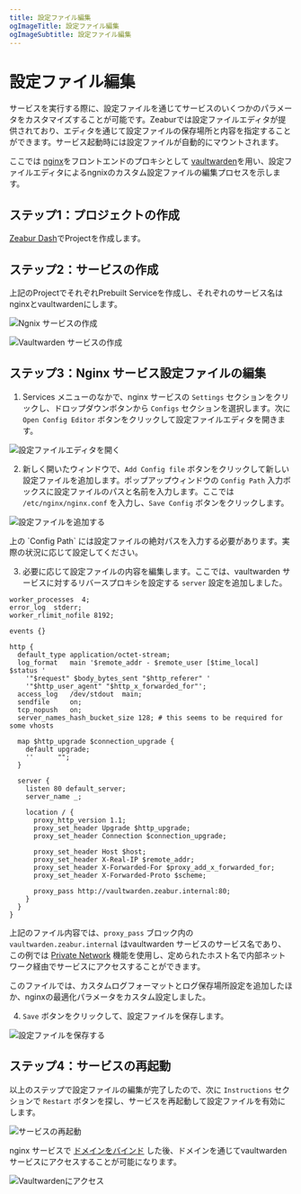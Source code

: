 ```yaml
---
title: 設定ファイル編集
ogImageTitle: 設定ファイル編集
ogImageSubtitle: 設定ファイル編集
---
```



# 設定ファイル編集

サービスを実行する際に、設定ファイルを通じてサービスのいくつかのパラメータをカスタマイズすることが可能です。Zeaburでは設定ファイルエディタが提供されており、エディタを通じて設定ファイルの保存場所と内容を指定することができます。サービス起動時には設定ファイルが自動的にマウントされます。

ここでは [nginx](https://nginx.com/)をフロントエンドのプロキシとして [vaultwarden](https://github.com/dani-garcia/vaultwarden)を用い、設定ファイルエディタによるngnixのカスタム設定ファイルの編集プロセスを示します。

## ステップ1：プロジェクトの作成

[Zeabur Dash](https://dash.zeabur.com/)でProjectを作成します。

## ステップ2：サービスの作成

上記のProjectでそれぞれPrebuilt Serviceを作成し、それぞれのサービス名はnginxとvaultwardenにします。

![Ngnix サービスの作成](/deploy/config-edit/create-nginx-service.en-US.png)

![Vaultwarden サービスの作成](/deploy/config-edit/create-vultwarden-service.en-US.png)

## ステップ3：Nginx サービス設定ファイルの編集

1. Services メニューのなかで、nginx サービスの `Settings` セクションをクリックし、ドロップダウンボタンから `Configs` セクションを選択します。次に `Open Config Editor` ボタンをクリックして設定ファイルエディタを開きます。

![設定ファイルエディタを開く](/deploy/config-edit/open-config-editor.en-US.png)

2. 新しく開いたウィンドウで、`Add Config file` ボタンをクリックして新しい設定ファイルを追加します。ポップアップウィンドウの `Config Path` 入力ボックスに設定ファイルのパスと名前を入力します。ここでは `/etc/nginx/nginx.conf` を入力し、`Save Config` ボタンをクリックします。

![設定ファイルを追加する](/deploy/config-edit/create-new-config.en-US.png)

<Callout>
    上の `Config Path` には設定ファイルの絶対パスを入力する必要があります。実際の状況に応じて設定してください。
</Callout>

3. 必要に応じて設定ファイルの内容を編集します。ここでは、vaultwarden サービスに対するリバースプロキシを設定する `server` 設定を追加しました。

```nginx
worker_processes  4;
error_log  stderr;
worker_rlimit_nofile 8192;

events {}

http {
  default_type application/octet-stream;
  log_format   main '$remote_addr - $remote_user [$time_local]  $status '
    '"$request" $body_bytes_sent "$http_referer" '
    '"$http_user_agent" "$http_x_forwarded_for"';
  access_log   /dev/stdout  main;
  sendfile     on;
  tcp_nopush   on;
  server_names_hash_bucket_size 128; # this seems to be required for some vhosts

  map $http_upgrade $connection_upgrade {
    default upgrade;
    ''      "";
  }

  server {
    listen 80 default_server;
    server_name _; 

    location / {
      proxy_http_version 1.1;
      proxy_set_header Upgrade $http_upgrade;
      proxy_set_header Connection $connection_upgrade;
    
      proxy_set_header Host $host;
      proxy_set_header X-Real-IP $remote_addr;
      proxy_set_header X-Forwarded-For $proxy_add_x_forwarded_for;
      proxy_set_header X-Forwarded-Proto $scheme;
    
      proxy_pass http://vaultwarden.zeabur.internal:80;
    }
  }
}
```
上記のファイル内容では、`proxy_pass` ブロック内の `vaultwarden.zeabur.internal` はvaultwarden サービスのサービス名であり、この例では [Private Network](/deploy/private-networking) 機能を使用し、定められたホスト名で内部ネットワーク経由でサービスにアクセスすることができます。

このファイルでは、カスタムログフォーマットとログ保存場所設定を追加したほか、nginxの最適化パラメータをカスタム設定しました。

4. `Save` ボタンをクリックして、設定ファイルを保存します。

![設定ファイルを保存する](/deploy/config-edit/save-config.en-US.png)

## ステップ4：サービスの再起動

以上のステップで設定ファイルの編集が完了したので、次に `Instructions` セクションで `Restart` ボタンを探し、サービスを再起動して設定ファイルを有効にします。

![サービスの再起動](/deploy/config-edit/restart-service.en-US.png)

nginx サービスで [ドメインをバインド](/deploy/domain-binding) した後、ドメインを通じてvaultwarden サービスにアクセスすることが可能になります。

![Vaultwardenにアクセス](/deploy/config-edit/vultwarden-service.en-US.png)